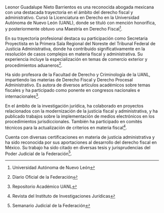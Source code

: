 Leonor Guadalupe Nieto Barrientos es una reconocida abogada mexicana con una destacada trayectoria en el ámbito del derecho fiscal y administrativo. Cursó la Licenciatura en Derecho en la Universidad Autónoma de Nuevo León (UANL), donde se tituló con mención honorífica, y posteriormente obtuvo una Maestría en Derecho Fiscal[^uanl].

En su trayectoria profesional destaca su participación como Secretaria Proyectista en la Primera Sala Regional del Noreste del Tribunal Federal de Justicia Administrativa, donde ha contribuido significativamente en la resolución de casos complejos en materia fiscal y administrativa. Su experiencia incluye la especialización en temas de comercio exterior y procedimientos aduaneros[^dof].

Ha sido profesora de la Facultad de Derecho y Criminología de la UANL, impartiendo las materias de Derecho Fiscal y Derecho Procesal Administrativo. Es autora de diversos artículos académicos sobre temas fiscales y ha participado como ponente en congresos nacionales e internacionales[^academia].

En el ámbito de la investigación jurídica, ha colaborado en proyectos relacionados con la modernización de la justicia fiscal y administrativa, y ha publicado trabajos sobre la implementación de medios electrónicos en los procedimientos jurisdiccionales. También ha participado en comités técnicos para la actualización de criterios en materia fiscal[^investigacion].

Cuenta con diversas certificaciones en materia de justicia administrativa y ha sido reconocida por sus aportaciones al desarrollo del derecho fiscal en México. Su trabajo ha sido citado en diversas tesis y jurisprudencias del Poder Judicial de la Federación[^scjn].

[^uanl]: Universidad Autónoma de Nuevo León

[^dof]: Diario Oficial de la Federación

[^academia]: Repositorio Académico UANL

[^investigacion]: Revista del Instituto de Investigaciones Jurídicas

[^scjn]: Semanario Judicial de la Federación
